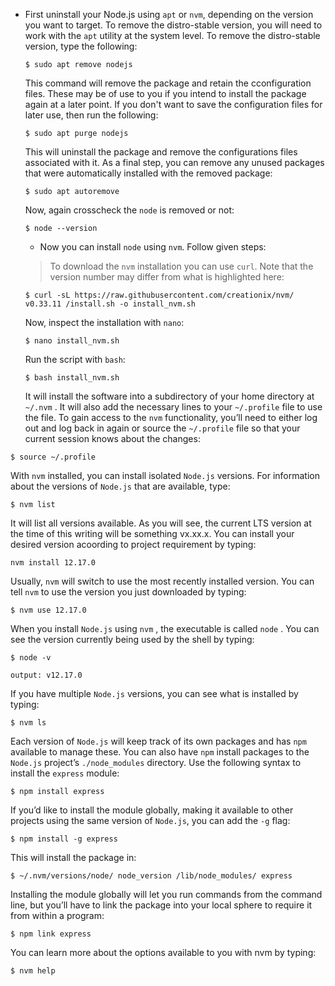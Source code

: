 - First uninstall your Node.js using `apt` or `nvm`, depending on the version you want to target. To remove the distro-stable version, you will need to work with the `apt` utility at the system level. To remove the distro-stable version, type the following: 
   
   ```
   $ sudo apt remove nodejs
   ```
   This command will remove the package and retain the cconfiguration files. These may be of use to you if you intend to install the package again at a later point. If you don't want to save the configuration files for later use, then run the following:
   ```
   $ sudo apt purge nodejs
   ```
   This will uninstall the package and remove the configurations files associated with it. As a final step, you can remove any unused packages that were automatically installed with the removed package:
   ```
   $ sudo apt autoremove
   ```
   Now, again crosscheck the `node` is removed or not:
   ```
   $ node --version
   ```
   - Now you can install `node` using `nvm`. Follow given steps:
   > To download the `nvm` installation you can use `curl`. Note that the version number may differ from what is highlighted here:
   
   ```
   $ curl -sL https://raw.githubusercontent.com/creationix/nvm/ v0.33.11 /install.sh -o install_nvm.sh
   ```
   Now, inspect the installation with `nano`:
   ```
   $ nano install_nvm.sh
   ```
   Run the script with `bash`:
   ```
   $ bash install_nvm.sh
   ```
   It will install the software into a subdirectory of your home directory at `~/.nvm` . It will also
add the necessary lines to your `~/.profile` file to use the file. To gain access to the `nvm` functionality, you’ll need to either log out and log back in again or source the `~/.profile` file so that your current session knows about the changes:
```
$ source ~/.profile
```
With `nvm` installed, you can install isolated `Node.js` versions. For information about the versions of `Node.js` that are available, type:
```
$ nvm list
```
It will list all versions available. As you will see, the current LTS version at the time of this writing will be something vx.xx.x. You can install your desired version acoording to project requirement by typing:
```
nvm install 12.17.0
```
Usually, `nvm` will switch to use the most recently installed version. You can tell `nvm` to use
the version you just downloaded by typing:
```
$ nvm use 12.17.0
```
When you install `Node.js` using `nvm` , the executable is called `node` . You can see the version currently being used by the shell by typing:
```
$ node -v

output: v12.17.0
```
If you have multiple `Node.js` versions, you can see what is installed by typing:
```
$ nvm ls
```
Each version of `Node.js` will keep track of its own packages and has `npm` available to manage these. You can also have `npm` install packages to the `Node.js` project’s `./node_modules` directory. Use the following syntax to install the `express` module:
```
$ npm install express
```
If you’d like to install the module globally, making it available to other projects using the same version of `Node.js`, you can add the `-g` flag:
```
$ npm install -g express
```
This will install the package in:
```
$ ~/.nvm/versions/node/ node_version /lib/node_modules/ express
```
Installing the module globally will let you run commands from the command line, but you’ll have to link the package into your local sphere to require it from within a program:
```
$ npm link express
```
You can learn more about the options available to you with nvm by typing:
```
$ nvm help
```
